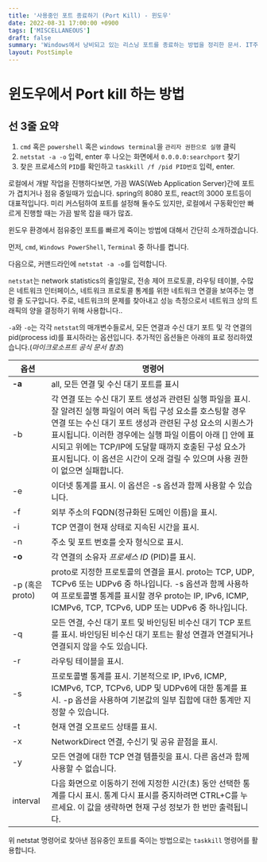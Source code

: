 ```yaml
---
title: '사용중인 포트 종료하기 (Port Kill) - 윈도우'
date: 2022-08-31 17:00:00 +0900
tags: ['MISCELLANEOUS']
draft: false
summary: 'Windows에서 낭비되고 있는 리스닝 포트를 종료하는 방법을 정리한 문서. IT주변 용어/상식/정보 정리 문서'
layout: PostSimple
---
```


# 윈도우에서 Port kill 하는 방법

## 선 3줄 요약
1. ``cmd`` 혹은 ``powershell`` 혹은 ``windows terminal``을 ``관리자 권한으로 실행`` 클릭
2. ``netstat -a -o`` 입력, enter 후 나오는 화면에서 ``0.0.0.0:searchport`` 찾기
3. 찾은 프로세스의 ``PID``를 확인하고 ``taskkill /f /pid PID번호`` 입력, enter.

로컬에서 개발 작업을 진행하다보면, 가끔 WAS(Web Application Server)간에 포트가 겹치거나 점유 중일때가 있습니다. spring의 8080 포트, react의 3000 포트등이 대표적입니다. 미리 커스텀하여 포트를 설정해 둘수도 있지만, 로컬에서 구동확인만 빠르게 진행할 때는 가끔 발목 잡을 때가 많죠.


윈도우 환경에서 점유중인 포트를 빠르게 죽이는 방법에 대해서 간단히 소개하겠습니다.

먼저, ``cmd``, ``Windows PowerShell``, ``Terminal`` 중 하나를 켭니다.

다음으로, 커맨드라인에 ``netstat -a -o``를 입력합니다.

``netstat``는 network statistics의 줄임말로, 전송 제어 프로토콜, 라우팅 테이블, 수많은 네트워크 인터페이스, 네트워크 프로토콜 통계를 위한 네트워크 연결을 보여주는 명령 줄 도구입니다. 주로, 네트워크의 문제를 찾아내고 성능 측정으로서 네트워크 상의 트래픽의 양을 결정하기 위해 사용합니다..

``-a``와 ``-o``는 각각 ``netstat``의 매개변수들로서, 모든 연결과 수신 대기 포트 및 각 연결의 pid(process id)를 표시하라는 옵션입니다. 추가적인 옵션들은 아래의 표로 정리하였습니다.(*마이크로소프트 공식 문서 참조*)

옵션|명령어
---|---
|**-a**|all, 모든 연결 및 수신 대기 포트를 표시|
|-b|각 연결 또는 수신 대기 포트 생성과 관련된 실행 파일을 표시. 잘 알려진 실행 파일이 여러 독립 구성 요소를 호스팅할 경우 연결 또는 수신 대기 포트 생성과 관련된 구성 요소의 시퀀스가 표시됩니다. 이러한 경우에는 실행 파일 이름이 아래 [] 안에 표시되고 위에는 TCP/IP에 도달할 때까지 호출된 구성 요소가 표시됩니다. 이 옵션은 시간이 오래 걸릴 수 있으며 사용 권한이 없으면 실패합니다.|
|-e|이더넷 통계를 표시. 이 옵션은 -s 옵션과 함께 사용할 수 있습니다.|
|-f|외부 주소의 FQDN(정규화된 도메인 이름)을 표시.|
|-i|TCP 연결이 현재 상태로 지속된 시간을 표시.|
|-n|주소 및 포트 번호를 숫자 형식으로 표시.|
|**-o**|각 연결의 소유자 *프로세스 ID* (PID)를 표시.|
|-p (혹은 proto)|proto로 지정한 프로토콜의 연결을 표시. proto는 TCP, UDP, TCPv6 또는 UDPv6 중 하나입니다. -s 옵션과 함께 사용하여 프로토콜별 통계를 표시할 경우 proto는 IP, IPv6, ICMP, ICMPv6, TCP, TCPv6, UDP 또는 UDPv6 중 하나입니다.|
|-q|모든 연결, 수신 대기 포트 및 바인딩된 비수신 대기 TCP 포트를 표시. 바인딩된 비수신 대기 포트는 활성 연결과 연결되거나 연결되지 않을 수도 있습니다.|
|-r|라우팅 테이블을 표시.|
|-s|프로토콜별 통계를 표시. 기본적으로 IP, IPv6, ICMP, ICMPv6, TCP, TCPv6, UDP 및 UDPv6에 대한 통계를 표시. -p 옵션을 사용하여 기본값의 일부 집합에 대한 통계만 지정할 수 있습니다.|
-t|현재 연결 오프로드 상태를 표시.
-x|NetworkDirect 연결, 수신기 및 공유 끝점을 표시.
-y|모든 연결에 대한 TCP 연결 템플릿을 표시. 다른 옵션과 함께 사용할 수 없습니다.
interval|다음 화면으로 이동하기 전에 지정한 시간(초) 동안 선택한 통계를 다시 표시. 통계 다시 표시를 중지하려면 CTRL+C를 누르세요. 이 값을 생략하면 현재 구성 정보가 한 번만 출력됩니다.

위 netstat 명령어로 찾아낸 점유중인 포트를 죽이는 방법으로는 ``taskkill`` 명령어를 활용합니다.

